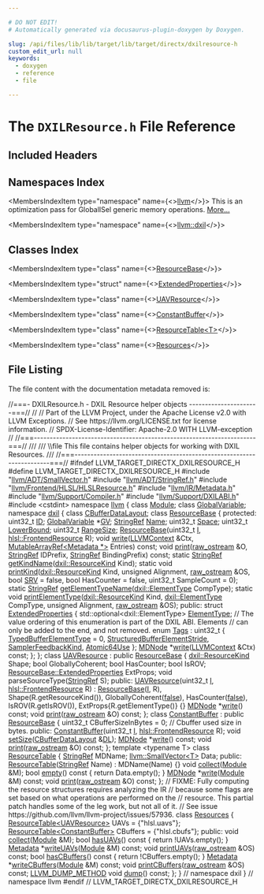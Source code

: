 ```yaml
---

# DO NOT EDIT!
# Automatically generated via docusaurus-plugin-doxygen by Doxygen.

slug: /api/files/lib/lib/target/lib/target/directx/dxilresource-h
custom_edit_url: null
keywords:
  - doxygen
  - reference
  - file

---
```





# The `DXILResource.h` File Reference

<DoxygenPage pluginConfig={pluginConfig}>



## Included Headers

<IncludesList>
<IncludesListItem
  filePath="llvm/ADT/SmallVector.h"
  permalink="/docs/api/files/include/include/llvm/include/llvm/adt/smallvector-h"
  isLocal="true" />
<IncludesListItem
  filePath="llvm/ADT/StringRef.h"
  permalink="/docs/api/files/include/include/llvm/include/llvm/adt/stringref-h"
  isLocal="true" />
<IncludesListItem
  filePath="llvm/Frontend/HLSL/HLSLResource.h"
  permalink="/docs/api/files/include/include/llvm/include/llvm/frontend/include/llvm/frontend/hlsl/hlslresource-h"
  isLocal="true" />
<IncludesListItem
  filePath="llvm/IR/Metadata.h"
  permalink="/docs/api/files/include/include/llvm/include/llvm/ir/metadata-h"
  isLocal="true" />
<IncludesListItem
  filePath="llvm/Support/Compiler.h"
  permalink="/docs/api/files/include/include/llvm/include/llvm/support/compiler-h"
  isLocal="true" />
<IncludesListItem
  filePath="llvm/Support/DXILABI.h"
  permalink="/docs/api/files/include/include/llvm/include/llvm/support/dxilabi-h"
  isLocal="true" />
<IncludesListItem
  filePath="cstdint"
  permalink=""
  isLocal="false" />
</IncludesList>

## Namespaces Index

<MembersIndex>

<MembersIndexItem
  type="namespace"
  name={<><a href="/docs/api/namespaces/llvm">llvm</a></>}>
This is an optimization pass for GlobalISel generic memory operations. <a href="/docs/api/namespaces/llvm/#details">More...</a>
</MembersIndexItem>

<MembersIndexItem
  type="namespace"
  name={<><a href="/docs/api/namespaces/llvm/dxil">llvm::dxil</a></>}>
</MembersIndexItem>

</MembersIndex>

## Classes Index

<MembersIndex>

<MembersIndexItem
  type="class"
  name={<><a href="/docs/api/classes/llvm/dxil/resourcebase">ResourceBase</a></>}>
</MembersIndexItem>

<MembersIndexItem
  type="struct"
  name={<><a href="/docs/api/structs/llvm/dxil/resourcebase/extendedproperties">ExtendedProperties</a></>}>
</MembersIndexItem>

<MembersIndexItem
  type="class"
  name={<><a href="/docs/api/classes/llvm/dxil/uavresource">UAVResource</a></>}>
</MembersIndexItem>

<MembersIndexItem
  type="class"
  name={<><a href="/docs/api/classes/llvm/dxil/constantbuffer">ConstantBuffer</a></>}>
</MembersIndexItem>

<MembersIndexItem
  type="class"
  name={<><a href="/docs/api/classes/llvm/dxil/resourcetable">ResourceTable&lt;T&gt;</a></>}>
</MembersIndexItem>

<MembersIndexItem
  type="class"
  name={<><a href="/docs/api/classes/llvm/dxil/resources">Resources</a></>}>
</MembersIndexItem>

</MembersIndex>


## File Listing

The file content with the documentation metadata removed is:

<ProgramListing>

<Link id="l00001" /><CodeLine lineNumber="1"><Highlight kind="comment">//===- DXILResource.h - DXIL Resource helper objects ----------------------===//</Highlight><Highlight kind="normal"></Highlight></CodeLine>
<Link id="l00002" /><CodeLine lineNumber="2"><Highlight kind="normal"></Highlight><Highlight kind="comment">//</Highlight><Highlight kind="normal"></Highlight></CodeLine>
<Link id="l00003" /><CodeLine lineNumber="3"><Highlight kind="normal"></Highlight><Highlight kind="comment">// Part of the LLVM Project, under the Apache License v2.0 with LLVM Exceptions.</Highlight><Highlight kind="normal"></Highlight></CodeLine>
<Link id="l00004" /><CodeLine lineNumber="4"><Highlight kind="normal"></Highlight><Highlight kind="comment">// See https://llvm.org/LICENSE.txt for license information.</Highlight><Highlight kind="normal"></Highlight></CodeLine>
<Link id="l00005" /><CodeLine lineNumber="5"><Highlight kind="normal"></Highlight><Highlight kind="comment">// SPDX-License-Identifier: Apache-2.0 WITH LLVM-exception</Highlight><Highlight kind="normal"></Highlight></CodeLine>
<Link id="l00006" /><CodeLine lineNumber="6"><Highlight kind="normal"></Highlight><Highlight kind="comment">//</Highlight><Highlight kind="normal"></Highlight></CodeLine>
<Link id="l00007" /><CodeLine lineNumber="7"><Highlight kind="normal"></Highlight><Highlight kind="comment">//===----------------------------------------------------------------------===//</Highlight><Highlight kind="comment"></Highlight></CodeLine>
<Link id="l00008" /><CodeLine lineNumber="8"><Highlight kind="comment">///</Highlight></CodeLine>
<Link id="l00009" /><CodeLine lineNumber="9"><Highlight kind="comment">/// \\file This file contains helper objects for working with DXIL Resources.</Highlight></CodeLine>
<Link id="l00010" /><CodeLine lineNumber="10"><Highlight kind="comment">///</Highlight><Highlight kind="normal"></Highlight></CodeLine>
<Link id="l00011" /><CodeLine lineNumber="11"><Highlight kind="normal"></Highlight><Highlight kind="comment">//===----------------------------------------------------------------------===//</Highlight><Highlight kind="normal"></Highlight></CodeLine>
<Link id="l00012" /><CodeLine lineNumber="12"><Highlight kind="normal"></Highlight></CodeLine>
<Link id="l00013" /><CodeLine lineNumber="13"><Highlight kind="normal"></Highlight><Highlight kind="preprocessor">#ifndef LLVM&#95;TARGET&#95;DIRECTX&#95;DXILRESOURCE&#95;H</Highlight><Highlight kind="normal"></Highlight></CodeLine>
<Link id="l00014" /><CodeLine lineNumber="14"><Highlight kind="normal"></Highlight><Highlight kind="preprocessor">#define LLVM&#95;TARGET&#95;DIRECTX&#95;DXILRESOURCE&#95;H</Highlight><Highlight kind="normal"></Highlight></CodeLine>
<Link id="l00015" /><CodeLine lineNumber="15"><Highlight kind="normal"></Highlight></CodeLine>
<Link id="l00016" /><CodeLine lineNumber="16"><Highlight kind="normal"></Highlight><Highlight kind="preprocessor">#include &quot;<a href="/docs/api/files/include/include/llvm/include/llvm/adt/smallvector-h">llvm/ADT/SmallVector.h</a>&quot;</Highlight><Highlight kind="normal"></Highlight></CodeLine>
<Link id="l00017" /><CodeLine lineNumber="17"><Highlight kind="normal"></Highlight><Highlight kind="preprocessor">#include &quot;<a href="/docs/api/files/include/include/llvm/include/llvm/adt/stringref-h">llvm/ADT/StringRef.h</a>&quot;</Highlight><Highlight kind="normal"></Highlight></CodeLine>
<Link id="l00018" /><CodeLine lineNumber="18"><Highlight kind="normal"></Highlight><Highlight kind="preprocessor">#include &quot;<a href="/docs/api/files/include/include/llvm/include/llvm/frontend/include/llvm/frontend/hlsl/hlslresource-h">llvm/Frontend/HLSL/HLSLResource.h</a>&quot;</Highlight><Highlight kind="normal"></Highlight></CodeLine>
<Link id="l00019" /><CodeLine lineNumber="19"><Highlight kind="normal"></Highlight><Highlight kind="preprocessor">#include &quot;<a href="/docs/api/files/include/include/llvm/include/llvm/ir/metadata-h">llvm/IR/Metadata.h</a>&quot;</Highlight><Highlight kind="normal"></Highlight></CodeLine>
<Link id="l00020" /><CodeLine lineNumber="20"><Highlight kind="normal"></Highlight><Highlight kind="preprocessor">#include &quot;<a href="/docs/api/files/include/include/llvm/include/llvm/support/compiler-h">llvm/Support/Compiler.h</a>&quot;</Highlight><Highlight kind="normal"></Highlight></CodeLine>
<Link id="l00021" /><CodeLine lineNumber="21"><Highlight kind="normal"></Highlight><Highlight kind="preprocessor">#include &quot;<a href="/docs/api/files/include/include/llvm/include/llvm/support/dxilabi-h">llvm/Support/DXILABI.h</a>&quot;</Highlight><Highlight kind="normal"></Highlight></CodeLine>
<Link id="l00022" /><CodeLine lineNumber="22"><Highlight kind="normal"></Highlight><Highlight kind="preprocessor">#include &lt;cstdint&gt;</Highlight><Highlight kind="normal"></Highlight></CodeLine>
<Link id="l00023" /><CodeLine lineNumber="23"><Highlight kind="normal"></Highlight></CodeLine>
<Link id="l00024" /><CodeLine lineNumber="24"><Highlight kind="normal"></Highlight><Highlight kind="keyword">namespace </Highlight><Highlight kind="normal"><a href="/docs/api/namespaces/llvm">llvm</a> &#123;</Highlight></CodeLine>
<Link id="l00025" /><CodeLine lineNumber="25"><Highlight kind="normal"></Highlight><Highlight kind="keyword">class </Highlight><Highlight kind="normal"><a href="/docs/api/classes/llvm/module">Module</a>;</Highlight></CodeLine>
<Link id="l00026" /><CodeLine lineNumber="26"><Highlight kind="normal"></Highlight><Highlight kind="keyword">class </Highlight><Highlight kind="normal"><a href="/docs/api/classes/llvm/globalvariable">GlobalVariable</a>;</Highlight></CodeLine>
<Link id="l00027" /><CodeLine lineNumber="27"><Highlight kind="normal"></Highlight></CodeLine>
<Link id="l00028" /><CodeLine lineNumber="28"><Highlight kind="normal"></Highlight><Highlight kind="keyword">namespace </Highlight><Highlight kind="normal"><a href="/docs/api/namespaces/llvm/dxil">dxil</a> &#123;</Highlight></CodeLine>
<Link id="l00029" /><CodeLine lineNumber="29"><Highlight kind="normal"></Highlight><Highlight kind="keyword">class </Highlight><Highlight kind="normal"><a href="/docs/api/classes/llvm/dxil/cbufferdatalayout">CBufferDataLayout</a>;</Highlight></CodeLine>
<Link id="l00030" /><CodeLine lineNumber="30"><Highlight kind="normal"></Highlight></CodeLine>
<Link id="l00031" /><CodeLine lineNumber="31" lineLink="/docs/api/classes/llvm/dxil/resourcebase"><Highlight kind="normal"></Highlight><Highlight kind="keyword">class </Highlight><Highlight kind="normal"><a href="/docs/api/classes/llvm/dxil/resourcebase/#a2874d434a66abce2c42f7e4b7a11385a">ResourceBase</a> &#123;</Highlight></CodeLine>
<Link id="l00032" /><CodeLine lineNumber="32"><Highlight kind="normal"></Highlight><Highlight kind="keyword">protected</Highlight><Highlight kind="normal">:</Highlight></CodeLine>
<Link id="l00033" /><CodeLine lineNumber="33" lineLink="/docs/api/classes/llvm/dxil/resourcebase/#a07e0d839adb4de710f40e0054743259e"><Highlight kind="normal">  uint32&#95;t <a href="/docs/api/classes/llvm/dxil/resourcebase/#a07e0d839adb4de710f40e0054743259e">ID</a>;</Highlight></CodeLine>
<Link id="l00034" /><CodeLine lineNumber="34" lineLink="/docs/api/classes/llvm/dxil/resourcebase/#a3ea9d188b8371ec24f799f69b23d271d"><Highlight kind="normal">  <a href="/docs/api/classes/llvm/globalvariable">GlobalVariable</a> &#42;<a href="/docs/api/classes/llvm/dxil/resourcebase/#a3ea9d188b8371ec24f799f69b23d271d">GV</a>;</Highlight></CodeLine>
<Link id="l00035" /><CodeLine lineNumber="35" lineLink="/docs/api/classes/llvm/dxil/resourcebase/#a91186dfab4404265941441cd399c122d"><Highlight kind="normal">  <a href="/docs/api/classes/llvm/stringref">StringRef</a> <a href="/docs/api/classes/llvm/dxil/resourcebase/#a91186dfab4404265941441cd399c122d">Name</a>;</Highlight></CodeLine>
<Link id="l00036" /><CodeLine lineNumber="36" lineLink="/docs/api/classes/llvm/dxil/resourcebase/#a5ad33d5fb64a75b89019a287f221fc28"><Highlight kind="normal">  uint32&#95;t <a href="/docs/api/classes/llvm/dxil/resourcebase/#a5ad33d5fb64a75b89019a287f221fc28">Space</a>;</Highlight></CodeLine>
<Link id="l00037" /><CodeLine lineNumber="37" lineLink="/docs/api/classes/llvm/dxil/resourcebase/#a621c858e3c9436cc2263a89ac99798d9"><Highlight kind="normal">  uint32&#95;t <a href="/docs/api/classes/llvm/dxil/resourcebase/#a621c858e3c9436cc2263a89ac99798d9">LowerBound</a>;</Highlight></CodeLine>
<Link id="l00038" /><CodeLine lineNumber="38" lineLink="/docs/api/classes/llvm/dxil/resourcebase/#a8f9bb2d6d2a36015ec49fd56ed8197f8"><Highlight kind="normal">  uint32&#95;t <a href="/docs/api/classes/llvm/dxil/resourcebase/#a8f9bb2d6d2a36015ec49fd56ed8197f8">RangeSize</a>;</Highlight></CodeLine>
<Link id="l00039" /><CodeLine lineNumber="39"><Highlight kind="normal">  <a href="/docs/api/classes/llvm/dxil/resourcebase/#a2874d434a66abce2c42f7e4b7a11385a">ResourceBase</a>(uint32&#95;t <a href="/docs/api/files/lib/lib/support/md5-cpp/#ac0eafdc9ee161b71e7af98af736952fd">I</a>, <a href="/docs/api/classes/llvm/hlsl/frontendresource">hlsl::FrontendResource</a> R);</Highlight></CodeLine>
<Link id="l00040" /><CodeLine lineNumber="40"><Highlight kind="normal"></Highlight></CodeLine>
<Link id="l00041" /><CodeLine lineNumber="41"><Highlight kind="normal">  </Highlight><Highlight kind="keywordtype">void</Highlight><Highlight kind="normal"> <a href="/docs/api/classes/llvm/dxil/resourcebase/#aed1823c584ef7b7a15606d92eb4e2907">write</a>(<a href="/docs/api/classes/llvm/llvmcontext">LLVMContext</a> &amp;Ctx, <a href="/docs/api/classes/llvm/mutablearrayref">MutableArrayRef&lt;Metadata &#42;&gt;</a> Entries) </Highlight><Highlight kind="keyword">const</Highlight><Highlight kind="normal">;</Highlight></CodeLine>
<Link id="l00042" /><CodeLine lineNumber="42"><Highlight kind="normal"></Highlight></CodeLine>
<Link id="l00043" /><CodeLine lineNumber="43"><Highlight kind="normal">  </Highlight><Highlight kind="keywordtype">void</Highlight><Highlight kind="normal"> <a href="/docs/api/classes/llvm/dxil/resourcebase/#a267ec91f5e1629ab79e6072f219ede70">print</a>(<a href="/docs/api/classes/llvm/raw-ostream">raw&#95;ostream</a> &amp;O, <a href="/docs/api/classes/llvm/stringref">StringRef</a> IDPrefix, <a href="/docs/api/classes/llvm/stringref">StringRef</a> BindingPrefix) </Highlight><Highlight kind="keyword">const</Highlight><Highlight kind="normal">;</Highlight></CodeLine>
<Link id="l00044" /><CodeLine lineNumber="44"><Highlight kind="normal">  </Highlight><Highlight kind="keyword">static</Highlight><Highlight kind="normal"> <a href="/docs/api/classes/llvm/stringref">StringRef</a> <a href="/docs/api/classes/llvm/dxil/resourcebase/#ae274da6189f1bc6b2ff2c2d67b64a7d1">getKindName</a>(<a href="/docs/api/namespaces/llvm/dxil/#a0e8254c15e0d398ad66b4d52568a5c31">dxil::ResourceKind</a> Kind);</Highlight></CodeLine>
<Link id="l00045" /><CodeLine lineNumber="45"><Highlight kind="normal">  </Highlight><Highlight kind="keyword">static</Highlight><Highlight kind="normal"> </Highlight><Highlight kind="keywordtype">void</Highlight><Highlight kind="normal"> <a href="/docs/api/classes/llvm/dxil/resourcebase/#a85a9f3992a986b8eeb53734efe446bd0">printKind</a>(<a href="/docs/api/namespaces/llvm/dxil/#a0e8254c15e0d398ad66b4d52568a5c31">dxil::ResourceKind</a> Kind, </Highlight><Highlight kind="keywordtype">unsigned</Highlight><Highlight kind="normal"> Alignment,</Highlight></CodeLine>
<Link id="l00046" /><CodeLine lineNumber="46"><Highlight kind="normal">                        <a href="/docs/api/classes/llvm/raw-ostream">raw&#95;ostream</a> &amp;OS, </Highlight><Highlight kind="keywordtype">bool</Highlight><Highlight kind="normal"> <a href="/docs/api/namespaces/llvm/dxil/#a132a161d0df9261a144e907a02141687ab71ecf0b186ac1b938e15483f792b7db">SRV</a> = </Highlight><Highlight kind="keyword">false</Highlight><Highlight kind="normal">,</Highlight></CodeLine>
<Link id="l00047" /><CodeLine lineNumber="47"><Highlight kind="normal">                        </Highlight><Highlight kind="keywordtype">bool</Highlight><Highlight kind="normal"> HasCounter = </Highlight><Highlight kind="keyword">false</Highlight><Highlight kind="normal">, uint32&#95;t SampleCount = 0);</Highlight></CodeLine>
<Link id="l00048" /><CodeLine lineNumber="48"><Highlight kind="normal"></Highlight></CodeLine>
<Link id="l00049" /><CodeLine lineNumber="49"><Highlight kind="normal">  </Highlight><Highlight kind="keyword">static</Highlight><Highlight kind="normal"> <a href="/docs/api/classes/llvm/stringref">StringRef</a> <a href="/docs/api/classes/llvm/dxil/resourcebase/#a065af75e944be913f76b8552b144bdde">getElementTypeName</a>(<a href="/docs/api/namespaces/llvm/dxil/#a7cddbe82c3630d7f1084d7da360436d0">dxil::ElementType</a> CompType);</Highlight></CodeLine>
<Link id="l00050" /><CodeLine lineNumber="50"><Highlight kind="normal">  </Highlight><Highlight kind="keyword">static</Highlight><Highlight kind="normal"> </Highlight><Highlight kind="keywordtype">void</Highlight><Highlight kind="normal"> <a href="/docs/api/classes/llvm/dxil/resourcebase/#a69a9b348ed3b108a4203796b3b969daa">printElementType</a>(<a href="/docs/api/namespaces/llvm/dxil/#a0e8254c15e0d398ad66b4d52568a5c31">dxil::ResourceKind</a> Kind,</Highlight></CodeLine>
<Link id="l00051" /><CodeLine lineNumber="51"><Highlight kind="normal">                               <a href="/docs/api/namespaces/llvm/dxil/#a7cddbe82c3630d7f1084d7da360436d0">dxil::ElementType</a> CompType, </Highlight><Highlight kind="keywordtype">unsigned</Highlight><Highlight kind="normal"> Alignment,</Highlight></CodeLine>
<Link id="l00052" /><CodeLine lineNumber="52"><Highlight kind="normal">                               <a href="/docs/api/classes/llvm/raw-ostream">raw&#95;ostream</a> &amp;OS);</Highlight></CodeLine>
<Link id="l00053" /><CodeLine lineNumber="53"><Highlight kind="normal"></Highlight></CodeLine>
<Link id="l00054" /><CodeLine lineNumber="54"><Highlight kind="normal"></Highlight><Highlight kind="keyword">public</Highlight><Highlight kind="normal">:</Highlight></CodeLine>
<Link id="l00055" /><CodeLine lineNumber="55" lineLink="/docs/api/structs/llvm/dxil/resourcebase/extendedproperties"><Highlight kind="normal">  </Highlight><Highlight kind="keyword">struct </Highlight><Highlight kind="normal"><a href="/docs/api/structs/llvm/dxil/resourcebase/extendedproperties">ExtendedProperties</a> &#123;</Highlight></CodeLine>
<Link id="l00056" /><CodeLine lineNumber="56" lineLink="/docs/api/structs/llvm/dxil/resourcebase/extendedproperties/#ab9da5fa220903ce721cffa92a8f0e222"><Highlight kind="normal">    std::optional&lt;dxil::ElementType&gt; <a href="/docs/api/structs/llvm/dxil/resourcebase/extendedproperties/#ab9da5fa220903ce721cffa92a8f0e222">ElementType</a>;</Highlight></CodeLine>
<Link id="l00057" /><CodeLine lineNumber="57"><Highlight kind="normal"></Highlight></CodeLine>
<Link id="l00058" /><CodeLine lineNumber="58"><Highlight kind="normal">    </Highlight><Highlight kind="comment">// The value ordering of this enumeration is part of the DXIL ABI. Elements</Highlight><Highlight kind="normal"></Highlight></CodeLine>
<Link id="l00059" /><CodeLine lineNumber="59"><Highlight kind="normal">    </Highlight><Highlight kind="comment">// can only be added to the end, and not removed.</Highlight><Highlight kind="normal"></Highlight></CodeLine>
<Link id="l00060" /><CodeLine lineNumber="60" lineLink="/docs/api/structs/llvm/dxil/resourcebase/extendedproperties/#a2cd067719263554d627d906cf605ddf6"><Highlight kind="normal">    </Highlight><Highlight kind="keyword">enum</Highlight><Highlight kind="normal"> <a href="/docs/api/structs/llvm/dxil/resourcebase/extendedproperties/#a2cd067719263554d627d906cf605ddf6">Tags</a> : uint32&#95;t &#123;</Highlight></CodeLine>
<Link id="l00061" /><CodeLine lineNumber="61" lineLink="/docs/api/structs/llvm/dxil/resourcebase/extendedproperties/#a2cd067719263554d627d906cf605ddf6a417f5ae918aa7564095638be5540b6a7"><Highlight kind="normal">      <a href="/docs/api/structs/llvm/dxil/resourcebase/extendedproperties/#a2cd067719263554d627d906cf605ddf6a417f5ae918aa7564095638be5540b6a7">TypedBufferElementType</a> = 0,</Highlight></CodeLine>
<Link id="l00062" /><CodeLine lineNumber="62" lineLink="/docs/api/structs/llvm/dxil/resourcebase/extendedproperties/#a2cd067719263554d627d906cf605ddf6ad52e4af4c5dd0dc8442c9f1c12ec4d8b"><Highlight kind="normal">      <a href="/docs/api/structs/llvm/dxil/resourcebase/extendedproperties/#a2cd067719263554d627d906cf605ddf6ad52e4af4c5dd0dc8442c9f1c12ec4d8b">StructuredBufferElementStride</a>,</Highlight></CodeLine>
<Link id="l00063" /><CodeLine lineNumber="63" lineLink="/docs/api/structs/llvm/dxil/resourcebase/extendedproperties/#a2cd067719263554d627d906cf605ddf6a332f37bfe8c99db318c10086c4b278aa"><Highlight kind="normal">      <a href="/docs/api/structs/llvm/dxil/resourcebase/extendedproperties/#a2cd067719263554d627d906cf605ddf6a332f37bfe8c99db318c10086c4b278aa">SamplerFeedbackKind</a>,</Highlight></CodeLine>
<Link id="l00064" /><CodeLine lineNumber="64" lineLink="/docs/api/structs/llvm/dxil/resourcebase/extendedproperties/#a2cd067719263554d627d906cf605ddf6a6279c1e484d0b045e412d1c8656ab1b6"><Highlight kind="normal">      <a href="/docs/api/structs/llvm/dxil/resourcebase/extendedproperties/#a2cd067719263554d627d906cf605ddf6a6279c1e484d0b045e412d1c8656ab1b6">Atomic64Use</a></Highlight></CodeLine>
<Link id="l00065" /><CodeLine lineNumber="65"><Highlight kind="normal">    &#125;;</Highlight></CodeLine>
<Link id="l00066" /><CodeLine lineNumber="66"><Highlight kind="normal"></Highlight></CodeLine>
<Link id="l00067" /><CodeLine lineNumber="67"><Highlight kind="normal">    <a href="/docs/api/classes/llvm/mdnode">MDNode</a> &#42;<a href="/docs/api/structs/llvm/dxil/resourcebase/extendedproperties/#a59fdcbcb099ce1f5d729fcefa7bb8206">write</a>(<a href="/docs/api/classes/llvm/llvmcontext">LLVMContext</a> &amp;Ctx) </Highlight><Highlight kind="keyword">const</Highlight><Highlight kind="normal">;</Highlight></CodeLine>
<Link id="l00068" /><CodeLine lineNumber="68"><Highlight kind="normal">  &#125;;</Highlight></CodeLine>
<Link id="l00069" /><CodeLine lineNumber="69"><Highlight kind="normal">&#125;;</Highlight></CodeLine>
<Link id="l00070" /><CodeLine lineNumber="70"><Highlight kind="normal"></Highlight></CodeLine>
<Link id="l00071" /><CodeLine lineNumber="71" lineLink="/docs/api/classes/llvm/dxil/uavresource"><Highlight kind="normal"></Highlight><Highlight kind="keyword">class </Highlight><Highlight kind="normal"><a href="/docs/api/classes/llvm/dxil/uavresource/#aa32cb01d11c274c0a8d5cf24ca71957a">UAVResource</a> : </Highlight><Highlight kind="keyword">public</Highlight><Highlight kind="normal"> <a href="/docs/api/classes/llvm/dxil/resourcebase/#a2874d434a66abce2c42f7e4b7a11385a">ResourceBase</a> &#123;</Highlight></CodeLine>
<Link id="l00072" /><CodeLine lineNumber="72"><Highlight kind="normal">  <a href="/docs/api/namespaces/llvm/dxil/#a0e8254c15e0d398ad66b4d52568a5c31">dxil::ResourceKind</a> Shape;</Highlight></CodeLine>
<Link id="l00073" /><CodeLine lineNumber="73"><Highlight kind="normal">  </Highlight><Highlight kind="keywordtype">bool</Highlight><Highlight kind="normal"> GloballyCoherent;</Highlight></CodeLine>
<Link id="l00074" /><CodeLine lineNumber="74"><Highlight kind="normal">  </Highlight><Highlight kind="keywordtype">bool</Highlight><Highlight kind="normal"> HasCounter;</Highlight></CodeLine>
<Link id="l00075" /><CodeLine lineNumber="75"><Highlight kind="normal">  </Highlight><Highlight kind="keywordtype">bool</Highlight><Highlight kind="normal"> IsROV;</Highlight></CodeLine>
<Link id="l00076" /><CodeLine lineNumber="76"><Highlight kind="normal">  <a href="/docs/api/structs/llvm/dxil/resourcebase/extendedproperties">ResourceBase::ExtendedProperties</a> ExtProps;</Highlight></CodeLine>
<Link id="l00077" /><CodeLine lineNumber="77"><Highlight kind="normal"></Highlight></CodeLine>
<Link id="l00078" /><CodeLine lineNumber="78"><Highlight kind="normal">  </Highlight><Highlight kind="keywordtype">void</Highlight><Highlight kind="normal"> parseSourceType(<a href="/docs/api/classes/llvm/stringref">StringRef</a> S);</Highlight></CodeLine>
<Link id="l00079" /><CodeLine lineNumber="79"><Highlight kind="normal"></Highlight></CodeLine>
<Link id="l00080" /><CodeLine lineNumber="80"><Highlight kind="normal"></Highlight><Highlight kind="keyword">public</Highlight><Highlight kind="normal">:</Highlight></CodeLine>
<Link id="l00081" /><CodeLine lineNumber="81" lineLink="/docs/api/classes/llvm/dxil/uavresource/#aa32cb01d11c274c0a8d5cf24ca71957a"><Highlight kind="normal">  <a href="/docs/api/classes/llvm/dxil/uavresource/#aa32cb01d11c274c0a8d5cf24ca71957a">UAVResource</a>(uint32&#95;t <a href="/docs/api/files/lib/lib/support/md5-cpp/#ac0eafdc9ee161b71e7af98af736952fd">I</a>, <a href="/docs/api/classes/llvm/hlsl/frontendresource">hlsl::FrontendResource</a> R)</Highlight></CodeLine>
<Link id="l00082" /><CodeLine lineNumber="82"><Highlight kind="normal">      : <a href="/docs/api/classes/llvm/dxil/resourcebase/#a2874d434a66abce2c42f7e4b7a11385a">ResourceBase</a>(<a href="/docs/api/files/lib/lib/support/md5-cpp/#ac0eafdc9ee161b71e7af98af736952fd">I</a>, R), Shape(R.getResourceKind()), GloballyCoherent(<a href="/docs/api/namespaces/false">false</a>),</Highlight></CodeLine>
<Link id="l00083" /><CodeLine lineNumber="83"><Highlight kind="normal">        HasCounter(<a href="/docs/api/namespaces/false">false</a>), IsROV(R.getIsROV()), ExtProps&#123;R.getElementType()&#125; &#123;&#125;</Highlight></CodeLine>
<Link id="l00084" /><CodeLine lineNumber="84"><Highlight kind="normal"></Highlight></CodeLine>
<Link id="l00085" /><CodeLine lineNumber="85"><Highlight kind="normal">  <a href="/docs/api/classes/llvm/mdnode">MDNode</a> &#42;<a href="/docs/api/classes/llvm/dxil/uavresource/#a76bbe32350914cebb70fa8b6fe82d7eb">write</a>() </Highlight><Highlight kind="keyword">const</Highlight><Highlight kind="normal">;</Highlight></CodeLine>
<Link id="l00086" /><CodeLine lineNumber="86"><Highlight kind="normal">  </Highlight><Highlight kind="keywordtype">void</Highlight><Highlight kind="normal"> <a href="/docs/api/classes/llvm/dxil/uavresource/#af9035aed5f290d442ad6506208184b2a">print</a>(<a href="/docs/api/classes/llvm/raw-ostream">raw&#95;ostream</a> &amp;O) </Highlight><Highlight kind="keyword">const</Highlight><Highlight kind="normal">;</Highlight></CodeLine>
<Link id="l00087" /><CodeLine lineNumber="87"><Highlight kind="normal">&#125;;</Highlight></CodeLine>
<Link id="l00088" /><CodeLine lineNumber="88"><Highlight kind="normal"></Highlight></CodeLine>
<Link id="l00089" /><CodeLine lineNumber="89" lineLink="/docs/api/classes/llvm/dxil/constantbuffer"><Highlight kind="normal"></Highlight><Highlight kind="keyword">class </Highlight><Highlight kind="normal"><a href="/docs/api/classes/llvm/dxil/constantbuffer/#a699c74f00854219d83192420b99dad31">ConstantBuffer</a> : </Highlight><Highlight kind="keyword">public</Highlight><Highlight kind="normal"> <a href="/docs/api/classes/llvm/dxil/resourcebase/#a2874d434a66abce2c42f7e4b7a11385a">ResourceBase</a> &#123;</Highlight></CodeLine>
<Link id="l00090" /><CodeLine lineNumber="90"><Highlight kind="normal">  uint32&#95;t CBufferSizeInBytes = 0; </Highlight><Highlight kind="comment">// Cbuffer used size in bytes.</Highlight><Highlight kind="normal"></Highlight></CodeLine>
<Link id="l00091" /><CodeLine lineNumber="91"><Highlight kind="normal"></Highlight><Highlight kind="keyword">public</Highlight><Highlight kind="normal">:</Highlight></CodeLine>
<Link id="l00092" /><CodeLine lineNumber="92"><Highlight kind="normal">  <a href="/docs/api/classes/llvm/dxil/constantbuffer/#a699c74f00854219d83192420b99dad31">ConstantBuffer</a>(uint32&#95;t <a href="/docs/api/files/lib/lib/support/md5-cpp/#ac0eafdc9ee161b71e7af98af736952fd">I</a>, <a href="/docs/api/classes/llvm/hlsl/frontendresource">hlsl::FrontendResource</a> R);</Highlight></CodeLine>
<Link id="l00093" /><CodeLine lineNumber="93"><Highlight kind="normal">  </Highlight><Highlight kind="keywordtype">void</Highlight><Highlight kind="normal"> <a href="/docs/api/classes/llvm/dxil/constantbuffer/#a6c344faf8b770f6f9a5d8f2928001621">setSize</a>(<a href="/docs/api/classes/llvm/dxil/cbufferdatalayout">CBufferDataLayout</a> &amp;<a href="/docs/api/files/lib/lib/target/lib/target/arm/armslshardening-cpp/#ad467c4ab9119043f9b7750ab986be61a">DL</a>);</Highlight></CodeLine>
<Link id="l00094" /><CodeLine lineNumber="94"><Highlight kind="normal">  <a href="/docs/api/classes/llvm/mdnode">MDNode</a> &#42;<a href="/docs/api/classes/llvm/dxil/constantbuffer/#aa3e5db2b88327eea27f1cae82e7cfadf">write</a>() </Highlight><Highlight kind="keyword">const</Highlight><Highlight kind="normal">;</Highlight></CodeLine>
<Link id="l00095" /><CodeLine lineNumber="95"><Highlight kind="normal">  </Highlight><Highlight kind="keywordtype">void</Highlight><Highlight kind="normal"> <a href="/docs/api/classes/llvm/dxil/constantbuffer/#aa5aa155ac9277b1d1532e32ef6d7ca4d">print</a>(<a href="/docs/api/classes/llvm/raw-ostream">raw&#95;ostream</a> &amp;O) </Highlight><Highlight kind="keyword">const</Highlight><Highlight kind="normal">;</Highlight></CodeLine>
<Link id="l00096" /><CodeLine lineNumber="96"><Highlight kind="normal">&#125;;</Highlight></CodeLine>
<Link id="l00097" /><CodeLine lineNumber="97"><Highlight kind="normal"></Highlight></CodeLine>
<Link id="l00098" /><CodeLine lineNumber="98" lineLink="/docs/api/classes/llvm/dxil/resourcetable"><Highlight kind="normal"></Highlight><Highlight kind="keyword">template</Highlight><Highlight kind="normal"> &lt;</Highlight><Highlight kind="keyword">typename</Highlight><Highlight kind="normal"> T&gt; </Highlight><Highlight kind="keyword">class </Highlight><Highlight kind="normal"><a href="/docs/api/classes/llvm/dxil/resourcetable/#aa778f571c7eb7418809f31c1b37ddaea">ResourceTable</a> &#123;</Highlight></CodeLine>
<Link id="l00099" /><CodeLine lineNumber="99"><Highlight kind="normal">  <a href="/docs/api/classes/llvm/stringref">StringRef</a> MDName;</Highlight></CodeLine>
<Link id="l00100" /><CodeLine lineNumber="100"><Highlight kind="normal"></Highlight></CodeLine>
<Link id="l00101" /><CodeLine lineNumber="101"><Highlight kind="normal">  <a href="/docs/api/classes/llvm/smallvector">llvm::SmallVector&lt;T&gt;</a> Data;</Highlight></CodeLine>
<Link id="l00102" /><CodeLine lineNumber="102"><Highlight kind="normal"></Highlight></CodeLine>
<Link id="l00103" /><CodeLine lineNumber="103"><Highlight kind="normal"></Highlight><Highlight kind="keyword">public</Highlight><Highlight kind="normal">:</Highlight></CodeLine>
<Link id="l00104" /><CodeLine lineNumber="104" lineLink="/docs/api/classes/llvm/dxil/resourcetable/#aa778f571c7eb7418809f31c1b37ddaea"><Highlight kind="normal">  <a href="/docs/api/classes/llvm/dxil/resourcetable/#aa778f571c7eb7418809f31c1b37ddaea">ResourceTable</a>(<a href="/docs/api/classes/llvm/stringref">StringRef</a> Name) : MDName(Name) &#123;&#125;</Highlight></CodeLine>
<Link id="l00105" /><CodeLine lineNumber="105"><Highlight kind="normal">  </Highlight><Highlight kind="keywordtype">void</Highlight><Highlight kind="normal"> <a href="/docs/api/classes/llvm/dxil/resourcetable/#a96ccb56cdb313fbe7f82201a8608b49b">collect</a>(<a href="/docs/api/classes/llvm/module">Module</a> &amp;M);</Highlight></CodeLine>
<Link id="l00106" /><CodeLine lineNumber="106" lineLink="/docs/api/classes/llvm/dxil/resourcetable/#aeb375c077d8a2de26ddc78992e71e54e"><Highlight kind="normal">  </Highlight><Highlight kind="keywordtype">bool</Highlight><Highlight kind="normal"> <a href="/docs/api/classes/llvm/dxil/resourcetable/#aeb375c077d8a2de26ddc78992e71e54e">empty</a>()</Highlight><Highlight kind="keyword"> const </Highlight><Highlight kind="normal">&#123; </Highlight><Highlight kind="keywordflow">return</Highlight><Highlight kind="normal"> Data.empty(); &#125;</Highlight></CodeLine>
<Link id="l00107" /><CodeLine lineNumber="107"><Highlight kind="normal">  <a href="/docs/api/classes/llvm/mdnode">MDNode</a> &#42;<a href="/docs/api/classes/llvm/dxil/resourcetable/#a83110d3fd7be909086883fb33981f800">write</a>(<a href="/docs/api/classes/llvm/module">Module</a> &amp;M) </Highlight><Highlight kind="keyword">const</Highlight><Highlight kind="normal">;</Highlight></CodeLine>
<Link id="l00108" /><CodeLine lineNumber="108"><Highlight kind="normal">  </Highlight><Highlight kind="keywordtype">void</Highlight><Highlight kind="normal"> <a href="/docs/api/classes/llvm/dxil/resourcetable/#a72ea18107e37fc8b74764f4f35b31bc4">print</a>(<a href="/docs/api/classes/llvm/raw-ostream">raw&#95;ostream</a> &amp;O) </Highlight><Highlight kind="keyword">const</Highlight><Highlight kind="normal">;</Highlight></CodeLine>
<Link id="l00109" /><CodeLine lineNumber="109"><Highlight kind="normal">&#125;;</Highlight></CodeLine>
<Link id="l00110" /><CodeLine lineNumber="110"><Highlight kind="normal"></Highlight></CodeLine>
<Link id="l00111" /><CodeLine lineNumber="111"><Highlight kind="normal"></Highlight><Highlight kind="comment">// FIXME: Fully computing the resource structures requires analyzing the IR</Highlight><Highlight kind="normal"></Highlight></CodeLine>
<Link id="l00112" /><CodeLine lineNumber="112"><Highlight kind="normal"></Highlight><Highlight kind="comment">// because some flags are set based on what operations are performed on the</Highlight><Highlight kind="normal"></Highlight></CodeLine>
<Link id="l00113" /><CodeLine lineNumber="113"><Highlight kind="normal"></Highlight><Highlight kind="comment">// resource. This partial patch handles some of the leg work, but not all of it.</Highlight><Highlight kind="normal"></Highlight></CodeLine>
<Link id="l00114" /><CodeLine lineNumber="114"><Highlight kind="normal"></Highlight><Highlight kind="comment">// See issue https://github.com/llvm/llvm-project/issues/57936.</Highlight><Highlight kind="normal"></Highlight></CodeLine>
<Link id="l00115" /><CodeLine lineNumber="115" lineLink="/docs/api/classes/llvm/dxil/resources"><Highlight kind="normal"></Highlight><Highlight kind="keyword">class </Highlight><Highlight kind="normal"><a href="/docs/api/classes/llvm/dxil/resources">Resources</a> &#123;</Highlight></CodeLine>
<Link id="l00116" /><CodeLine lineNumber="116"><Highlight kind="normal">  <a href="/docs/api/classes/llvm/dxil/resourcetable">ResourceTable&lt;UAVResource&gt;</a> UAVs = &#123;</Highlight><Highlight kind="stringliteral">&quot;hlsl.uavs&quot;</Highlight><Highlight kind="normal">&#125;;</Highlight></CodeLine>
<Link id="l00117" /><CodeLine lineNumber="117"><Highlight kind="normal">  <a href="/docs/api/classes/llvm/dxil/resourcetable">ResourceTable&lt;ConstantBuffer&gt;</a> CBuffers = &#123;</Highlight><Highlight kind="stringliteral">&quot;hlsl.cbufs&quot;</Highlight><Highlight kind="normal">&#125;;</Highlight></CodeLine>
<Link id="l00118" /><CodeLine lineNumber="118"><Highlight kind="normal"></Highlight></CodeLine>
<Link id="l00119" /><CodeLine lineNumber="119"><Highlight kind="normal"></Highlight><Highlight kind="keyword">public</Highlight><Highlight kind="normal">:</Highlight></CodeLine>
<Link id="l00120" /><CodeLine lineNumber="120"><Highlight kind="normal">  </Highlight><Highlight kind="keywordtype">void</Highlight><Highlight kind="normal"> <a href="/docs/api/classes/llvm/dxil/resources/#ae7f9fb5f5e06551dff3698b7d07de852">collect</a>(<a href="/docs/api/classes/llvm/module">Module</a> &amp;M);</Highlight></CodeLine>
<Link id="l00121" /><CodeLine lineNumber="121" lineLink="/docs/api/classes/llvm/dxil/resources/#a87bafd9a99b84743b04303b76e1763eb"><Highlight kind="normal">  </Highlight><Highlight kind="keywordtype">bool</Highlight><Highlight kind="normal"> <a href="/docs/api/classes/llvm/dxil/resources/#a87bafd9a99b84743b04303b76e1763eb">hasUAVs</a>()</Highlight><Highlight kind="keyword"> const </Highlight><Highlight kind="normal">&#123; </Highlight><Highlight kind="keywordflow">return</Highlight><Highlight kind="normal"> !UAVs.empty(); &#125;</Highlight></CodeLine>
<Link id="l00122" /><CodeLine lineNumber="122"><Highlight kind="normal">  <a href="/docs/api/classes/llvm/metadata">Metadata</a> &#42;<a href="/docs/api/classes/llvm/dxil/resources/#a31b258c14fec4519676f1ca9c51516ad">writeUAVs</a>(<a href="/docs/api/classes/llvm/module">Module</a> &amp;M) </Highlight><Highlight kind="keyword">const</Highlight><Highlight kind="normal">;</Highlight></CodeLine>
<Link id="l00123" /><CodeLine lineNumber="123"><Highlight kind="normal">  </Highlight><Highlight kind="keywordtype">void</Highlight><Highlight kind="normal"> <a href="/docs/api/classes/llvm/dxil/resources/#adcb0a0862be18e7a3f204477d1c37262">printUAVs</a>(<a href="/docs/api/classes/llvm/raw-ostream">raw&#95;ostream</a> &amp;OS) </Highlight><Highlight kind="keyword">const</Highlight><Highlight kind="normal">;</Highlight></CodeLine>
<Link id="l00124" /><CodeLine lineNumber="124" lineLink="/docs/api/classes/llvm/dxil/resources/#af3c0f21d561d7cb2b2b9858f1b8744ae"><Highlight kind="normal">  </Highlight><Highlight kind="keywordtype">bool</Highlight><Highlight kind="normal"> <a href="/docs/api/classes/llvm/dxil/resources/#af3c0f21d561d7cb2b2b9858f1b8744ae">hasCBuffers</a>()</Highlight><Highlight kind="keyword"> const </Highlight><Highlight kind="normal">&#123; </Highlight><Highlight kind="keywordflow">return</Highlight><Highlight kind="normal"> !CBuffers.empty(); &#125;</Highlight></CodeLine>
<Link id="l00125" /><CodeLine lineNumber="125"><Highlight kind="normal">  <a href="/docs/api/classes/llvm/metadata">Metadata</a> &#42;<a href="/docs/api/classes/llvm/dxil/resources/#ad7d5b4cdb8c489feec505196bcb942db">writeCBuffers</a>(<a href="/docs/api/classes/llvm/module">Module</a> &amp;M) </Highlight><Highlight kind="keyword">const</Highlight><Highlight kind="normal">;</Highlight></CodeLine>
<Link id="l00126" /><CodeLine lineNumber="126"><Highlight kind="normal">  </Highlight><Highlight kind="keywordtype">void</Highlight><Highlight kind="normal"> <a href="/docs/api/classes/llvm/dxil/resources/#aeccc967338a23aaf0392de3d0b84bdd3">printCBuffers</a>(<a href="/docs/api/classes/llvm/raw-ostream">raw&#95;ostream</a> &amp;OS) </Highlight><Highlight kind="keyword">const</Highlight><Highlight kind="normal">;</Highlight></CodeLine>
<Link id="l00127" /><CodeLine lineNumber="127"><Highlight kind="normal">  <a href="/docs/api/files/include/include/llvm/include/llvm/support/compiler-h/#aa863693eef567397d9c292da5bf22d34">LLVM&#95;DUMP&#95;METHOD</a> </Highlight><Highlight kind="keywordtype">void</Highlight><Highlight kind="normal"> <a href="/docs/api/classes/llvm/dxil/resources/#a00b95a0d2a4c6eefd6d056269bd93ac1">dump</a>() </Highlight><Highlight kind="keyword">const</Highlight><Highlight kind="normal">;</Highlight></CodeLine>
<Link id="l00128" /><CodeLine lineNumber="128"><Highlight kind="normal">&#125;;</Highlight></CodeLine>
<Link id="l00129" /><CodeLine lineNumber="129"><Highlight kind="normal"></Highlight></CodeLine>
<Link id="l00130" /><CodeLine lineNumber="130"><Highlight kind="normal">&#125; </Highlight><Highlight kind="comment">// namespace dxil</Highlight><Highlight kind="normal"></Highlight></CodeLine>
<Link id="l00131" /><CodeLine lineNumber="131"><Highlight kind="normal">&#125; </Highlight><Highlight kind="comment">// namespace llvm</Highlight><Highlight kind="normal"></Highlight></CodeLine>
<Link id="l00132" /><CodeLine lineNumber="132"><Highlight kind="normal"></Highlight></CodeLine>
<Link id="l00133" /><CodeLine lineNumber="133"><Highlight kind="normal"></Highlight><Highlight kind="preprocessor">#endif </Highlight><Highlight kind="comment">// LLVM&#95;TARGET&#95;DIRECTX&#95;DXILRESOURCE&#95;H</Highlight><Highlight kind="normal"></Highlight></CodeLine>

</ProgramListing>


</DoxygenPage>
